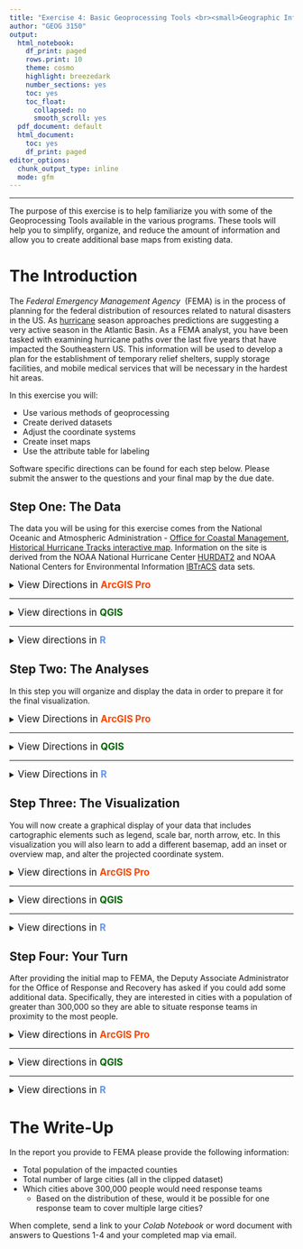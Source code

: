 ```yaml
---
title: "Exercise 4: Basic Geoprocessing Tools <br><small>Geographic Information Systems 1 Lab</small></br>"
author: "GEOG 3150"
output:
  html_notebook:
    df_print: paged
    rows.print: 10
    theme: cosmo
    highlight: breezedark
    number_sections: yes
    toc: yes
    toc_float:
      collapsed: no
      smooth_scroll: yes
  pdf_document: default
  html_document:
    toc: yes
    df_print: paged
editor_options:
  chunk_output_type: inline
  mode: gfm
---
```


```{=html}
<style type="text/css">

h1.title {
  font-size: 40px;
  font-family: "Times New Roman", Times, serif;
  color: DarkBlue;
  text-align: center;
}
h4.author { /* Header 4 - and the author and data headers use this too  */
  font-size: 20px;
  font-family: "Times New Roman", Times, serif;
  color: DarkBlue;
  text-align: center;
}

.zoom {
  transform-origin: 40% 50% 0;
  transition: transform .2s;
  margin: 0 auto;
}
.zoom img{
	width:auto;
	height:auto;	
}
.zoom:hover {
  transform: scale(2);
}

th, td {padding: 5px;}

</style>
```
<hr></hr>

The purpose of this exercise is to help familiarize you with some of the Geoprocessing Tools available in the various programs. These tools will help you to simplify, organize, and reduce the amount of information and allow you to create additional base maps from existing data.

# The Introduction

The _Federal Emergency Management Agency_&nbsp; (FEMA) is in the process of planning for the federal distribution of resources related to natural disasters in the US. As [hurricane](https://www.noaa.gov/news-release/noaa-predicts-another-active-atlantic-hurricane-season) season approaches predictions are suggesting a very active season in the Atlantic Basin. As a FEMA analyst, you have been tasked with examining hurricane paths over the last five years that have impacted the Southeastern US. This information will be used to develop a plan for the establishment of temporary relief shelters, supply storage facilities, and mobile medical services that will be necessary in the hardest hit areas.

In this exercise you will:

-   Use various methods of geoprocessing
-   Create derived datasets
-   Adjust the coordinate systems
-   Create inset maps
-   Use the attribute table for labeling

Software specific directions can be found for each step below. Please submit the answer to the questions and your final map by the due date.

## Step One: The Data

The data you will be using for this exercise comes from the National Oceanic and Atmospheric Administration - [Office for Coastal Management](https://coast.noaa.gov/), [Historical Hurricane Tracks interactive map](https://coast.noaa.gov/hurricanes/). Information on the site is derived from the NOAA National Hurricane Center [HURDAT2](https://www.nhc.noaa.gov/data/#hurdat) and NOAA National Centers for Environmental Information [IBTrACS](https://www.ncdc.noaa.gov/ibtracs/) data sets.

<details>
<summary><big>View Directions in <b> [ArcGIS Pro]{style="color:#ff4500"} </b></big></summary>

As you have done with each of the previous exercises, [Exercise 2](https://chrismgentry.github.io/GIS1-Exercise-2/) and [Exercise 3](https://chrismgentry.github.io/GIS1-Exercise-3/), you will begin by launching **[ArcGIS Pro]{style="color:#ff4500"}** from the start menu or dekstop shortcut. Select **Map** from _New > Blank Templates_ and on the resulting screen provide a name and location for your project. Remember it would be beneficial to keep all of these exercises in a single folder on your computer. 

With your screen now displaying the _World Topographic Map_&nbsp; and _World Hillshade_&nbsp; in the table of contents, navigate to GitHub and download **[all datasets for this exercise here](https://github.com/chrismgentry/GIS1-Exercise-4/tree/main/Data)** to your project folder and extract the data. If you have any questions on how to retrieve and extract the data refer to [Exercise 2, Step 1](https://chrismgentry.github.io/GIS1-Exercise-2/#11_Step_One:_The_Data) for detailed instructions.

Add the _states_, _counties_, and all _hurricanes_&nbsp; datasets to the map view. Remember that the layers in your _Table of Contents_&nbsp; are drawn in the order they appear. So the first item on the list will be the first show, followed, by the second and so on. Therefore, if you want certain datasets to be visible above all others it should be located at the top by clicking and dragging the data up or down in the list. For polygons, you can edit the fill and transparency (found under the appearance tab in effects) to allow for items underneath to be scene. For example, in the image below, the hurricane tracts are ordered by year and are situated on top of the county and state polygons. If the polygons were drawn first, the hurricane tracts would not be shown once they make landfall. In this example, the states polygons are displayed with a hollow fill and white border to allow for the counties to show through with their black borders.

<p align="center"><div class="zoom"><img src= "Images/arcgis-ex4-data.jpg" alt="Ex4 Datasets" style="width:100%"></div></p>

Refer back to previous exercises to review how to change the symbology for a given dataset. You should experiment with different order, fill, and transparencies to customize your view of the data.

Because FEMA is only interested in counties impacted by hurricanes, you need to select only the states that are intersected by the tracts. There are several ways to subset data in [ArcGIS Pro]{style="color:#ff4500"}. For this example we can select counties by name through a structured query language (SQL), we can use graphical tools to select data, and we can use geoprocessing tools to subset the data. Because this is a learning module, you will be learning several different techniques. While this might not necessarily be the quickest method, the purpose of this exercise is to introduce you to several tools you can use as appropriate in future projects. 

To continue gathering data for this exercise you are first going to isolate the data you want to select. In the _Table of Contents_ click the **List by Selection** button <img src= "Images/arcgis-list-selection-button.jpg" alt="List by Selection" width = "20" height = "20"> to show a list of the selectable datasets in the project. Because you should have a number of datasets in the project, to isolate only the states file, right-click on the _USA_States_Continental_&nbsp; and chose "Make this the only selectable layer". 

<p align="center"><div class="zoom"><img src= "Images/arcgis-make-selectable.png" alt="Make data selectable" style="width:100%"></div></p>

To begin, click the drop-down menu for _Select_&nbsp; on the _Map Tab_&nbsp; and choose **Lasso** from the drop-down menu and and use the cursor to draw a circle encompassing Alabama, Arkansas, Delaware, Florida, Georgia, Illinois, Indiana, Kentucky, Louisiana, Maryland, Mississippi, Missouri, New Jersey, North Carolina, Ohio, Pennsylvania, South Carolina, Tennessee, Virginia, and West Virginia. Your circle does not need to include all of the state, just a small portion. See the example below:

<p align="center"><div class="zoom"><img src= "Images/arcgis-lasso-select.png" alt="Lasso Select Tool" style="width:100%"></div></p>

With the states selected, return the Table of Contents to the "List by Drawing Order" button <img src= "Images/arcgis-list-draw-button.jpg" alt="List by Drawing Order" width = "20" height = "20"> and right-click on the _USA_States_Continental_&nbsp; dataset and choose **Data > Export Features** from the menu. In the resulting menu include the following options and click OK:

- _Input Features_ = USA_States_Continental
- _Output Location_ = Select a folder for the export. It it important that you do not click into the folder, simply click once to select and click OK (see example).
- _Output Name_ = choose a name for your file and add .shp behind it to create a shapefile.

<p align="center"><div class="zoom"><img src= "Images/arcgis-export-data.png" alt="Export Data" style="width:100%"></div></p>

When finished you should have the file added to your project. Another technique to isolate data is by using the **Clip** analysis tool. This tool can be used to cut out a piece of one dataset using one or more of the features in another dataset as a "cookie cutter". This is useful for creating a new dataset that contains a geographic subset of the features in another larger dataset.

<p align="center"><img src= "Images/arcgis-clip-illustration.png" alt="ArcGIS Pro Clip Illustration" width="515" height="202"><figcaption><small><b>Illustration from https://pro.arcgis.com/en/pro-app/latest/tool-reference/analysis/clip.htm</b></small></figcaption></p>

Under the _Analysis Tab_, click the **Tools** button <img src= "Images/arcgis-toolbox-button.jpg" alt="Geoprocessing Tools Button" width="20" height="20"> to open a geoprocessing search menu. In the search box at the top of the menu type in the word **Clip** and click enter. The first option will show "**Clip** (Analysis Tools)". Click on the tool to open the associated menu. In the new menu choose the following options from the drop-down menus and click Run :

- _Input Features_ = USA_Counties
- _Clip Features_ = ex4_States (or the name of the file for the selected states in the previous step)
- _Output Feature Class_ = choose a name for your file and add .shp behind it to create a shapefile.

<p align="center"><div class="zoom"><img src= "Images/arcgis-clip-tool.png" alt="Clip Analysis Tool" style="width:100%"></div></p>

This will create a dataset containing only the counties that are included within the states used as the selection. While the colors were altered to highlight the changes and additions to the project, you should now see a new dataset in your Table of Contents that only contains those counties. 

<p align="center"><div class="zoom"><img src= "Images/arcgis-clipped-data.png" alt="Clipped Counties" style="width:100%"></div><figcaption><small><b>Colors altered from previous images to highlight geoprocessing results.</b></small></figcaption></p>

Finally, while having the individual hurricane tracts can be important, for the purposes of this exercise you are going to use the **Merge** tool to combined all of the individual hurricane tracts into a single dataset. Similar to the previous step, click on the _Tools_&nbsp; button on the Analysis Tab and search for **Merge**. Click on "**Merge** (Data Management Tool)" and in the new window choose the following options from the drop-down menu and click run:

- _Input Datasets_ = Either from the drop-down menu or the _add many button_&nbsp; <img src= "Images/arcgis-add-many-button.jpg" alt="Add Many" width = "10" height = "10"> select all of the individual hurricane tracts. If using the "add many" button you will need to click the "add" link in the bottom right-hand corner of the input. If you use the drop-down menu the data will add automatically
- _Output Dataset_ = choose a name for your file and add .shp behind it to create a shapefile.

<p align="center"><div class="zoom"><img src= "Images/arcgis-merged-data.png" alt="Merged Hurricanes" style="width:100%"></div></p>

Now you can remove the _USA_Counties_&nbsp; and all the individual hurricane tract files to reduce the clutter in your Table of Contents. To do this you simply right-click on the dataset in the Table of Contents and click _Remove_.

<big><b>Question No. 1</b></big>
<blockquote>
How many individual tract segments are contained in the merged hurricane dataset?
</blockquote>

</details>
<hr></hr>

<details>
<summary><big>View directions in <b> [QGIS]{style="color: #006400"} </b></big></summary>

As you have done with each of the previous exercises, [Exercise 2](https://chrismgentry.github.io/GIS1-Exercise-2/) and [Exercise 3](https://chrismgentry.github.io/GIS1-Exercise-3/), you will begin by launching <b>[QGIS]{style="color: #006400"}</b> from the start menu, launchpad, or dekstop shortcut. Start with a _New Empty Project_&nbsp; and save it to your project folder. 

With your your empty project created, navigate to GitHub and download **[all datasets for this exercise here](https://github.com/chrismgentry/GIS1-Exercise-4/tree/main/Data)** to your project folder and extract the data. If you have any questions on how to retrieve and extract the data refer to [Exercise 2, Step 1](https://chrismgentry.github.io/GIS1-Exercise-2/#11_Step_One:_The_Data) for detailed instructions.

Add the _states_, _counties_, and all _hurricanes_&nbsp; datasets to the map view. Remember that the datasets in your _Layers_&nbsp;menu are drawn in the order they appear. So the first item on the list will be the first show, followed, by the second and so on. Therefore, if you want certain datasets to be visible above all others it should be located at the top by clicking and dragging the data up or down in the list. For polygons, you can edit the fill and transparency (found under the appearance tab in effects) to allow for items underneath to be scene. For example, in the image below, the hurricane tracts are ordered by year and are situated on top of the county and state polygons. If the polygons were drawn first, the hurricane tracts would not be shown once they make landfall. In this example, the states polygons are displayed with a hollow fill and white border to allow for the counties to show through with their black borders.

<p align="center"><div class="zoom"><img src= "Images/qgis-ex4-data.png" alt="Exercise 4 Datasets" style="width:100%"></div></p>

Refer back to previous exercises to review how to change the symbology for a given dataset. You should experiment with different order, fill, and transparencies to customize your view of the data.

Because FEMA is only interested in counties impacted by hurricanes, you need to select only the states that are intersected by the tracts. There are several ways to subset data in [QGIS]{style="color: #006400"}. For this example we can select counties by name through a structured query language (SQL), we can use graphical tools to select data, and we can use geoprocessing tools to subset the data. Because this is a learning module, you will be learning several different techniques. While this might not necessarily be the quickest method, the purpose of this exercise is to introduce you to several tools you can use as appropriate in future projects.

To continue gathering data for this exercise you are first going to isolate the data you want to select. Begin by clicking on the _USA_States_Continental_&nbsp; dataset to make it the only selectable layer. Next, suing the **Select Features ** tool <img src= "Images/qgis-select-features-tool.jpg" alt="Select Features Tool" width = "20" height = "20"> use the drop-down menu to choose **Select Features by Freehand**.

<p align="center"><img src= "Images/qgis-freehand-select-tool.jpg" alt="Freehand Select" style="width:50%"></p>

Single click on the map somewhere in the Gulf of Mexico and use the cursor to draw a circle encompassing Alabama, Arkansas, Delaware, Florida, Georgia, Illinois, Indiana, Kentucky, Louisiana, Maryland, Mississippi, Missouri, New Jersey, North Carolina, Ohio, Pennsylvania, South Carolina, Tennessee, Virginia, and West Virginia. Your circle does not need to include all of the state, just a small portion. After circling the selected states, single click again to finish the selection. See the example below:

<p align="center"><div class="zoom"><img src= "Images/qgis-data-selection-tool.png" alt="Data Selection" style="width:100%"></div></p>

If you make a mistake you can use the _Deselect Features_ button <img src= "Images/qgis-clear-selection-button.png" alt="Clear Select Features Tool" width = "20" height = "20"> to clear your selection and try again. With the states selected, return the Layers menu right/CRTL click on the USA_States_Continental dataset and choose **Export > Save Selected Features As...** from the menu. In the resulting menu include the following options and click OK:

- _Format_ = ESRI Shapefile
- _File name_ = choose a name and location for your file by clicking on the <img src= "Images/qgis-folder-select-button.jpg" alt="Select Folder and File Name" width = "20" height = "20"> button
- Leave all other options as the default

<p align="center"><div class="zoom"><img src= "Images/qgis-export-selection.png" alt="Export Data Selection" style="width:100%"></div></p>

When finished you should have the file added to your project. Another technique to isolate data is by using the **Clip** analysis tool. This tool can be used to cut out a piece of one dataset using one or more of the features in another dataset as a "cookie cutter". This is useful for creating a new dataset that contains a geographic subset of the features in another larger dataset.

<p align="center"><img src= "Images/arcgis-clip-illustration.png" alt="ArcGIS Pro Clip Illustration" width="515" height="202"><figcaption><small><b>Illustration from https://pro.arcgis.com/en/pro-app/latest/tool-reference/analysis/clip.htm</b></small></figcaption></p>

On the menu bar, select **Vector > Geoprocessing Tools > Clip** to open the clipping dialog box. Choose the following options and click Run at the bottom of the screen when finished:

- _Input layer_ = USA_Counties
- _Overlay layer_ = The file of selected states you created above
- _Clipped_ = When creating new datasets you can choose to leave this section a _Create temporoary layer_ or use the <img src= "Images/qgis-folder-select-button.jpg" alt="Select Folder and File Name" width = "20" height = "20"> button to choose _Save to File..._. Temporary layers are great when you need to create an intermediate layer you do not plan to retain for analysis. In this case, because we want to keep the file, it is best to save it as a new shapefile. Any temporary file created will be lost once you close the project.

<p align="center"><div class="zoom"><img src= "Images/qgis-clip-tool.png" alt="Clip" style="width:100%"></div></p>

This will create a dataset containing only the counties that are included within the states used as the selection. While the colors were altered to highlight the changes and additions to the project, you should now see the new dataset in your Layers menu that only contains those counties.

<p align="center"><div class="zoom"><img src= "Images/qgis-clipped-data.png" alt="Clipped Data" style="width:100%"></div><figcaption><small><b>Colors altered from previous images to highlight geoprocessing results.</b></small></figcaption></p>

Finally, while having the individual hurricane tracts can be important, for the purposes of this exercise you are going to use the **Merge vector layers** tool to combined all of the individual hurricane tracts into a single dataset. To locate this tool you will need to click the _Toolbox_&nbsp; button <img src= "Images/qgis-toolbox-button.jpg" alt="Processing Toolbox Button" width = "20" height = "20"> on the toolbar. This will open the **Processing Toolbox** side menu and allow you to search for merge.

Double click on the **Merge vector layers** tool and in the new window click the <img src= "Images/qgis-folder-select-button.jpg" alt="Select Folder and File Name" width = "20" height = "20"> button for the _Input layers_. The window will shift to allow you to select all of the individual hurricane tract layers. When complete click the return arrow <img src= "Images/qgis-input-layers-return-button.jpg" alt="Select Folder and File Name" width = "20" height = "20"> to go back to the Merge Vector Layers dialog box. The _Input layers_&nbsp; should now say "5 inputs selected." Next, click the <img src= "Images/qgis-folder-select-button.jpg" alt="Select Folder and File Name" width = "20" height = "20"> button for the section that says _Merged_. While you could make this a temporary layer, it would be best to save the file similar to in the previous steps to retain access to the new dataset.

<p align="center"><div class="zoom"><img src= "Images/qgis-merge-dialog2.png" alt="Merged Vector Layers Dialog" style="width:100%"></div></p>

Now you can remove the _USA_Counties_&nbsp; and all the individual hurricane tract files to reduce the clutter in your Layers menu. To do this you simply right/CRTL-click on the dataset in the Layers menu and click _Remove Layer_ or hiding the layer by unchecking the _hide layer_&nbsp; button <img src= "Images/qgis-hide-layer-button.jpg" alt="Hide Layer Button" width = "20" height = "20">. 

<p align="center"><div class="zoom"><img src= "Images/qgis-merged-data.png" alt="Merged Data Example" style="width:100%"></div></p>

<big><b>Question No. 1</b></big>
<blockquote>
How many individual tract segments are contained in the merged hurricane dataset?
</blockquote>

</details>
<hr></hr>

<details><summary><big>View directions in <b> [R]{style="color: #6495ED"} </b></span></big></summary>
Before you begin, you will need to open the [Ex2 Colab Notebook](https://github.com/chrismgentry/GIS1-Exercise-9/blob/main/GIS1_EX9.ipynb) and insert **tocolab** after _github_ in the URL to open in the _Colab Environment_. As you have seen before, R requires various packages to complete certain analyses. In this exercise you will be using **tidyverse, OpenStreetMaps, ggfortify, maptools, and rgeos**. To install and load the packages we will use the following script:

Blah...blah...blah...

<big><b>Question No. 1</b></big>
<blockquote>
_Insert Text Here_
</blockquote>

</details>

## Step Two: The Analyses

In this step you will organize and display the data in order to prepare it for the final visualization.

<details>
<summary><big>View Directions in <b> [ArcGIS Pro]{style="color:#ff4500"} </b></big></summary>

Now that you have the necessary data, you need determine which counties are most significantly impacted by the hurricanes. Because hurricane winds can impact areas far away from the eye or the storm, you will begin by creating a buffer around the hurricane tracts. You can either use the **Tools** button <img src= "Images/arcgis-toolbox-button.jpg" alt="Geoprocessing Tools Button" width="20" height="20"> on the _Analysis Tab_&nbsp; or search for **Buffer** in the list of tools next to the button. In the Buffer window select the following options and click run:

- _Input Features_ = The merged hurricane dataset
- _Output Feature Class_ = choose a name for your file and add .shp behind it to create a shapefile
- _Distance_ = 50 miles (linear unit)
- _Side Type_ = Full
- _End Type_ = Round
- _Method_ = Planar
- _Dissolve Type_ = Dissolve all output features into a single feature

<p align="center"><div class="zoom"><img src= "Images/arcgis-buffer-data.png" alt="Buffer Tool" style="width:100%"></div></p>

If in this step or the next you encounter a warning stating there is a "datum conflict between the input and output", just proceed with the exercise. We will discuss _datums_, a set of reference points on the earth's surface against which position measurements are made, in future exercises. While they are important to understand, for the purposes of this exercise you can ignore the warning.

In this next step you need to isolate only the counties that are located within this buffer. To do this, click the **Select By Location** button <img src= "Images/arcgis-select-location-button.jpg" alt="Select By Location Button" width="20" height="20"> on the _Map Tab_&nbsp; in the Selection Section. In the new menu choose the following and click OK.

- _Input Features_ = Your clipped counties
- _Relationship_ = Choose Intersect
- _Selecting Features_ = Your buffered hurricanes
- _Selection Type_ = New Selection

<p align="center"><div class="zoom"><img src= "Images/arcgis-select-by-location.png" alt="Select By Location" style="width:100%"></div></p>

With this selection made, you can take the same steps as before to create a new dataset by right-clicking on the clipped counties dataset in the Table of Contents, going to _Data > Export Features_&nbsp; and creating a new shapefile of the selected counties. You can now remove the clipped counties you created in step one or change the symbology to make this new selection stand out.

To answer the following question, open the attribute table for the new dataset you created highlighting the impacted counties. Right-click on the column header for the **Population** variable, and select statistics.

<big><b>Question No. 2</b></big>
<blockquote>
What is the total population (sum information) of the counties impacted by these hurricanes?
</blockquote>

</details>
<hr></hr>

<details>
<summary><big>View Directions in <b> [QGIS]{style="color:#006400"} </b></big></summary>

Now that you have the necessary data, you need determine which counties are most significantly impacted by the hurricanes. Because hurricane winds can impact areas far away from the eye or the storm, you will begin by creating a buffer around the hurricane tracts. You can either go to **Vector > Geoprocessing Tools > Buffer** on the menu bar or search for **Buffer** in the _Processing Toolbox_&nbsp; (similar to searching for Merge). Double-click on the Buffer tool, select the following options and click Run:

<p align="center"><img src= "Images/qgis-buffer-analysis.png" alt="Buffer Tool Dialog" style="width:75%"></p>

- _Input layer_ = The merged hurricane file you created
- _Distance_ = 0.8
- _Segments_ = 4
- _End cap style_ = Round
- _Join style_ = Round
- _Miter limit_ = 2.0
- Check the box for _Dissolve result_
- _Buffered_ save the file in your project folder

You may receive a warning about using degrees to calculate the buffer. If so you can dismiss it for now. In future exercises you will project your dataset, however for the purposes of this exercise you can ignore the warning. Your screen should now look similar to this (colors have been altered to highlight the results):

<p align="center"><div class="zoom"><img src= "Images/qgis-buffered-data.png" alt="Buffered hurricane dataset" style="width:100%"></div></p>

For this exercise, you are going to add satellite imagery from a remote connection. In the browser, scroll down to **XYZ Tiles** and right/CRTL-click to add a “New Connection”. In the resulting window name the connection “Google Satellite” and type the following into the URL:

```
https://mt1.google.com/vt/lyrs=s&x={x}&y={y}&z={z}
```

You can now click and drag **Google Satellite** into the layer to view the satellite imagery. Remember to arrange your layer so that either the fill for counties is transparent or the satellite layer is above the counties so you can see the imagery.

<p align="center"><div class="zoom"><img src= "Images/qgis-data-with-satellite.png" alt="Adding satellite data basemap" style="width:100%"></div></p>

In this next step you need to isolate only the counties that are located within the hurricane buffer. To do this, click **Vector > Research Tools > Select By Location** from the menu bar. In the new menu choose the following and click Run

<p align="center"><img src= "Images/qgis-select-by-location.jpg" alt="Select by location tool" style="width:75%"></p>

- _Select features from_ = The clipped counties dataset. This is the file that contains only the counties in the selected states.
- _Where the features (geometric predicate)_ = Check the box for **intersect**
- _By comparing to the features from_ = The hurricane buffer dataset
- _Modify current selection by_ = Creating new selection

With this selection made, you can take the same steps as before to create a new dataset by right/CRTL-clicking on the clipped counties dataset in the Layers menu, going to **Export > Save Selected Features As...** and creating a new shapefile of the selected counties. 

<p align="center"><div class="zoom"><img src= "Images/qgis-selected-save.png" alt="Exporting the current selection" style="width:100%"></div></p>

You can now remove the clipped counties you created in step one or change the symbology to make this new selection stand out.

<p align="center"><div class="zoom"><img src= "Images/qgis-select-by-location-data.png" alt="All Analyzed Datasets" style="width:100%"></div></p>

To answer the following question, click the _Show Statistical Summary_&nbsp; button <img src= "Images/qgis-statistical-summary-button.jpg" alt="Show Statistical Summary Button" width="20" height="20"> on the menu bar. A new menu will open in the left-hand column of the screen. In this menu select the dataset you created for the hurricane impacted counties in the first box and population in the second.

<p align="center"><img src= "Images/qgis-statistics-menu.png" alt="Statistics Information" style="width:60%"></p>

<big><b>Question No. 2</b></big>
<blockquote>
What is the total population (sum information) of the counties impacted by these hurricanes?
</blockquote>

</details>
<hr></hr>

<details>
<summary><big>View Directions in <b> [R]{style="color:#6495ED"} </b></big></summary>

Blah...blah...blah...

<big><b>Question No. 2</b></big>
<blockquote>
_Insert Text Here_
</blockquote>

</details>

## Step Three: The Visualization

You will now create a graphical display of your data that includes cartographic elements such as legend, scale bar, north arrow, etc. In this visualization you will also learn to add a different basemap, add an inset or overview map, and alter the projected coordinate system. 

<details><summary><big>View directions in <b> [ArcGIS Pro]{style="color:#ff4500"} </b></span></big></summary>

On the _Map Tab_&nbsp; click the **Basemap** button <img src= "Images/arcgis-basemap-button.jpg" alt="Basemaps" width="20" height="20"> and select the option for _Oceans_. Remember that the order of the datasets in the Table of Contets determines what order they are displayed.

<p align="center"><div class="zoom"><img src= "Images/arcgis-basemaps.png" alt="Basemaps" style="width:100%"></div></p>

In future exercises you may choose any of these basemap options that are apprropriate for your analyses. Next, on the _Insert Tab_&nbsp; click the button for **New Map** <img src= "Images/arcgis-new-map-button.jpg" alt="Insert New Map" width="20" height="20"> and select New Map. A new map tab (probably called Map2) will appear in your map frame. Add (or copy/paste from the original map) the hurricane impacted counties and the continental US States shapefiles as well as the Oceans basemap to this new map. Be sure to zoom in a appropriate to see the data.

<p align="center"><img src= "Images/arcgis-map2.png" alt="Inset Map" style="width:100%"></p>

To return to the original map simply click on the appropriate tab. This will allow you to switch back and forth between the two in order to make the necessary customizations. It may be beneficial to rename each one to keep track of the purpose for each map.

Next you can change the projection of the coordinate system for the inset map (Map2). In the Table of Contents, right-click on **Map2** and select _Properties_. In the resulting window click **Coordinate Systems** from the left-side menu. Under "XY Coordinate Systems Available" scroll down until you see _Projected Coordinate System_. Using the series of drop-down menus go to **Projected Coordinate System > Continental > North America** and select the option for "North America Albers Equal Area Conic" and click OK. You should notice that the awkward "flat top" border of the United States should now me curved and the overall shape of the states has a more pleasing appearance.

<p align="center"><div class="zoom"><img src= "Images/arcgis-coordinate-systems.png" alt="Altering Coordinate systems" style="width:100%"></div></p>

In lecture we will discuss the importance of projections and coordinate systems. In future exercises you should take some time to select different options to see which _Coordinate System_&nbsp; has the most pleasing shape to your eyes.

It is now time for you to make your map. Similar to **[previous exercises](https://chrismgentry.github.io/GIS1-Exercise-2/#13_Step_Three:_The_Visualization)**, you need to add all of the necessary elements discussed in Exercise 2 and 3. In this exercise you will also need to add your inset map (Map2). To do this, you first need to add the primary map with using the Map Frame button like before. Next you can click the Map Frame button again to add the second map.

<p align="center"><div class="zoom"><img src= "Images/arcgis-add-map2.png" alt="Add Inset Map" style="width:100%"></div></p>

However, for the inset you want it to be smaller and not cover your map data.

<p align="center"><div class="zoom"><img src= "Images/arcgis-map-and-inset.png" alt="Map with Inset Map" style="width:100%"></div></p>

Finalize your map by adding all of the necessary map elements (title, legend, north arrow, scale bar, name and date) and altering the symbology of the hurricane dataset to provide additional important data. Remember to renaming items in the Table of Contents will rename them in the legend.

<p align="center"><img src= "Images/arcgis-final-map.png" alt="Final Map" style="width:100%"></p>

<big><b>Question No. 3</b></big>
<blockquote>
How many total impacted counties are included in the new dataset?
</blockquote>

</details>
<hr></hr>

<details><summary><big>View directions in <b> [QGIS]{style="color:#006400"} </b></span></big></summary>

To create this visualization you are going to also create what is called an inset or indicator map. These are smaller maps that are used to provide additional detail about a specific location. These maps are often small scale versions or the primary map, but sometimes can be larger scale to enhance detail in congested areas. In this case it will be a small scale version of the continental US.

To begin this process you are going to create some organizations in the Layer Menu by using the **Add Group** button <img src= "Images/qgis-layers-add-group.jpg" alt="Add Groups" width="20" height="20">. Name the first group "Main Map" and create a second group called "Inset Map". 

<p align="center"><img src= "Images/qgis-layers-menu-groups.jpg" alt="Layers Groups" style="width:60%"></p>

In the Layers Menu you can click and drag the datasets into the different groups as well as right/CRTL-click to copy and paste. For this exercise you should order your datasets as follows:

- **Main Map**
  - Hurricanes Dataset
  - Hurricane Impacted Counties
  - Selected States
  - Clipped Counties
  - Continental US
  - Google Satellite Imagery
- **Inset Map**
  - Hurricane Buffer
  - Selected States
  - Continental US
  - Google Satellite Imagery

<p align="center"><img src= "Images/qgis-layers-with-groups.jpg" alt="Layers Groups" style="width:60%"></p>

Similar to **[previous exercises](https://chrismgentry.github.io/GIS1-Exercise-2/#13_Step_Three:_The_Visualization)**, your visualization should include all of the necessary map elements discussed in Exercise 2 and 3. However, you will also need to add the inset map for this exercise. To do this, you first need to create a _New Print Layout_, and with the "Main Map" selected and the "Inset Map" hidden in the Layers Menu, and add the map with the _Add map_&nbsp; tool like before. 

<p align="center"><div class="zoom"><img src= "Images/qgis-layout-main-map.png" alt="Layout with Main Map" style="width:100%"></div></p>

In the item properties for the map, set your level of zoom and align the map in your desired location. Then under _Layers_&nbsp; section, click "Lock Layers" to keep the map frame from being altered. You can always return to this layer and unlock it if you need to make changes.

Next return to the project and turn off the Main Map, then turn on the Inset Map and return to the layout and add another map. Because you have the inset group selected and the main map group hidden, the additional map frame will contain the inset information. Remember to think about where you want the inset to be located before you draw it on the layout. While you can change this at anytime, you should always have a planned map design.

<p align="center"><div class="zoom"><img src= "Images/qgis-layout-inset-map.png" alt="Layout with Inset Map" style="width:100%"></div></p>

Finalize your map by adding all of the necessary map elements (title, legend, north arrow, scale bar, name and date) and altering the symbology of the hurricane dataset to provide additional important data. Remember to renaming items in the Table of Contents will rename them in the legend but you will need to update in the item properties. Alternatively, in the item properties for the legend you can select any object and click the Edit button <img src= "Images/qgis-edit-item-properties-button.jpg" alt="Add Groups" width="20" height="20"> to rename them.

<big><b>Question No. 3</b></big>
<blockquote>
How many total impacted counties are included in the new dataset?
</blockquote>

</details>
<hr></hr>

<details><summary><big>View directions in <b> [R]{style="color:#6495ED"} </b></span></big></summary>

Blah...blah...blah...

<big><b>Question No. 3</b></big>
<blockquote>
_Insert Text Here_
</blockquote>

</details>

## Step Four: Your Turn

After providing the initial map to FEMA, the Deputy Associate Administrator for the Office of Response and Recovery has asked if you could add some additional data. Specifically, they are interested in cities with a population of greater than 300,000 so they are able to situate response teams in proximity to the most people.

<details><summary><big>View directions in <b> [ArcGIS Pro]{style="color:#ff4500"} </b></span></big></summary>

If you did not previously download the [cities data](https://github.com/chrismgentry/GIS1-Exercise-4/raw/main/Data/US_Cities_100k.zip) from the GitHub Exercise Page please download the data and unzip it in your project folder. With that data available, add the US_Cities_100k.shp to your primary map (not the inset map). Repeating the steps to **clip** from [Step 1](https://chrismgentry.github.io/GIS1-Exercise-4/#11_Step_One:_The_Data) select the cities as your _Input Feature_, the hurricane buffer as the _Clip Feature_, and be sure to save the new dataset to your project folder with .shp to create a shapefile. You can now remove the US Cities from the project but keep your clipped cities.

While you will leave all of the clipped cities on the map, you will now create a _Label Class_ to only create labels for cities with a population greater than 300,000. To begin, right-click on your new clipped cities dataset and select "Labeling Properties..." <img src= "Images/arcgis-labeling-properties.jpg" alt="Labeling Properties" width="150" height="20"> from the options.

Under the "Class" option in the Label Class window select **SQL** from the three options. Next select _New expression_&nbsp; <img src= "Images/arcgis-new-expression-labels.jpg" alt="Labeling SQL" width="115" height="20"> and select the following options:

<p align="center">Where&emsp;**POPULATION**&emsp;**is greater than**&emsp;**300,000**</p>

<p align="center"><img src= "Images/arcgis-labeling-sql.png" alt="SQL Options for Labeling" style="width:50%"></p>

When complete, click **Apply** at the bottom of the window. Use the options on the _Labeling Tab_ for the dataset to adjust the label field to NAME, change the font or size of the text, and click the **Label** button on the left of the tab.

<p align="center"><div class="zoom"><img src= "Images/arcgis-labeling-tab.jpg" alt="Labeling Options" style="width:100%"></div></p>

<big><b>Question No. 4</b></big>
<blockquote>
What labeled cities are the furthest North, South, East, and West?
</blockquote>

</details>
<hr></hr>

<details><summary><big>View directions in <b> [QGIS]{style="color:#006400"} </b></span></big></summary>

If you did not previously download the [cities data](https://github.com/chrismgentry/GIS1-Exercise-4/raw/main/Data/US_Cities_100k.zip) from the GitHub Exercise Page please download the data and unzip it in your project folder. With that data available, add the US_Cities_100k.shp to your primary map (not the inset map). Repeating the steps to **clip** from [Step 1](https://chrismgentry.github.io/GIS1-Exercise-4/#11_Step_One:_The_Data) select the cities as your _Input Layer_, the hurricane buffer as the _Overlay Layer_, and be sure to save the new dataset to your project folder in the _Clipped_&nbsp; option. You can now remove the US Cities from the project but keep your clipped cities.

While you will leave all of the clipped cities on the map, you will now create a Label Class to only create labels for cities with a population greater than 300,000. To begin, right/CRTL-click on your new clipped cities dataset and select “Properties”. Under the **Labels** tab on the left side of the new window, select _Rule-based Labeling_&nbsp; from the drop-down menu at the top of the window. Next, click the <b>[Green +]{style="color:#006400"}</b> at the bottom to add a new rule. Provide the following inputs and click OK

- _Description_ = Give your rule a name
- _Filter_ = Type the following: ``` "POPULATION" > 300000```
- _Labels_ = Check this box
- _Value_ = NAME
- _Text, Formatting, Buffer, Mask, etc._ = Customize as necessary for your preferred style

<p align="center"><img src= "Images/qgis-rule-based-labels.png" alt="Rule-based Options for Labeling" style="width:100%"></p>

Finally, click OK on the layer properties window. You will need to return to your main map in the layout and uncheck the box for locked to update the map with this new information.

<big><b>Question No. 4</b></big>
<blockquote>
What labeled cities are the furthest North, South, East, and West?
</blockquote>

</details>
<hr></hr>

<details><summary><big>View directions in <b> [R]{style="color:#6495ED"} </b></span></big></summary>

Blah...blah...blah...

<big><b>Question No. 4</b></big>
<blockquote>
_Insert Text Here_
</blockquote>

</details>

# The Write-Up

In the report you provide to FEMA please provide the following information:

- Total population of the impacted counties
- Total number of large cities (all in the clipped dataset)
- Which cities above 300,000 people would need response teams
  - Based on the distribution of these, would it be possible for one response team to cover multiple large cities?

When complete, send a link to your _Colab Notebook_ or word document with answers to Questions 1-4 and your completed map via email.